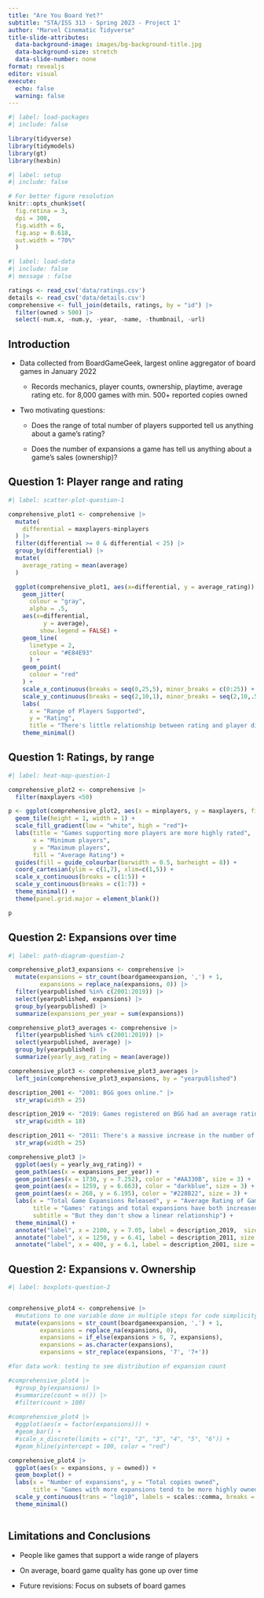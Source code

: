 ```yaml
---
title: "Are You Board Yet?"
subtitle: "STA/ISS 313 - Spring 2023 - Project 1"
author: "Marvel Cinematic Tidyverse"
title-slide-attributes:
  data-background-image: images/bg-background-title.jpg
  data-background-size: stretch
  data-slide-number: none
format: revealjs
editor: visual
execute:
  echo: false
  warning: false
---
```


```r
#| label: load-packages
#| include: false

library(tidyverse)
library(tidymodels)
library(gt)
library(hexbin)

```

```r
#| label: setup
#| include: false

# For better figure resolution
knitr::opts_chunk$set(
  fig.retina = 3, 
  dpi = 300, 
  fig.width = 6, 
  fig.asp = 0.618, 
  out.width = "70%"
  )
```

```r
#| label: load-data
#| include: false
#| message : false

ratings <- read_csv('data/ratings.csv')
details <- read_csv('data/details.csv')
comprehensive <- full_join(details, ratings, by = "id") |>
  filter(owned > 500) |>
  select(-num.x, -num.y, -year, -name, -thumbnail, -url)
```

## Introduction {.smaller}

-   Data collected from BoardGameGeek, largest online aggregator of board games in January 2022

    -   Records mechanics, player counts, ownership, playtime, average rating etc. for 8,000 games with min. 500+ reported copies owned

-   Two motivating questions:

    -   Does the range of total number of players supported tell us anything about a game's rating?

    -   Does the number of expansions a game has tell us anything about a game's sales (ownership)?

## Question 1: Player range and rating

```r
#| label: scatter-plot-question-1

comprehensive_plot1 <- comprehensive |>
  mutate(
    differential = maxplayers-minplayers
  ) |>
  filter(differential >= 0 & differential < 25) |>
  group_by(differential) |>
  mutate(
    average_rating = mean(average)
  )

  ggplot(comprehensive_plot1, aes(x=differential, y = average_rating)) +
    geom_jitter(
      colour = "gray",
      alpha = .5,
    aes(x=differential,
          y = average),
         show.legend = FALSE) +
    geom_line(
      linetype = 2,
      colour = "#E84E93"
      ) +
    geom_point(
      colour = "red"
    ) +
    scale_x_continuous(breaks = seq(0,25,5), minor_breaks = c(0:25)) +
    scale_y_continuous(breaks = seq(2,10,1), minor_breaks = seq(2,10,.5)) +
    labs(
      x = "Range of Players Supported",
      y = "Rating",
      title = "There's little relationship between rating and player differential") +
    theme_minimal()
```

## Question 1: Ratings, by range

```r
#| label: heat-map-question-1

comprehensive_plot2 <- comprehensive |>
  filter(maxplayers <50)

p <- ggplot(comprehensive_plot2, aes(x = minplayers, y = maxplayers, fill = average)) +
  geom_tile(height = 1, width = 1) + 
  scale_fill_gradient(low = "white", high = "red")+
  labs(title = "Games supporting more players are more highly rated", 
       x = "Minimum players", 
       y = "Maximum players", 
       fill = "Average Rating") + 
  guides(fill = guide_colourbar(barwidth = 0.5, barheight = 8)) +
  coord_cartesian(ylim = c(1,7), xlim=c(1,5)) +
  scale_x_continuous(breaks = c(1:5)) +
  scale_y_continuous(breaks = c(1:7)) +
  theme_minimal() +
  theme(panel.grid.major = element_blank())

p
```

## Question 2: Expansions over time

```r
#| label: path-diagram-question-2

comprehensive_plot3_expansions <- comprehensive |>
  mutate(expansions = str_count(boardgameexpansion, ',') + 1,
         expansions = replace_na(expansions, 0)) |>
  filter(yearpublished %in% c(2001:2019)) |>
  select(yearpublished, expansions) |>
  group_by(yearpublished) |>
  summarize(expansions_per_year = sum(expansions))

comprehensive_plot3_averages <- comprehensive |>
  filter(yearpublished %in% c(2001:2019)) |>
  select(yearpublished, average) |>
  group_by(yearpublished) |>
  summarize(yearly_avg_rating = mean(average))

comprehensive_plot3 <- comprehensive_plot3_averages |>
  left_join(comprehensive_plot3_expansions, by = "yearpublished")

description_2001 <- "2001: BGG goes online." |>
  str_wrap(width = 25)

description_2019 <- "2019: Games registered on BGG had an average rating of 7.25, the highest recorded thus far." |>
  str_wrap(width = 18)

description_2011 <- "2011: There's a massive increase in the number of expansions released, but average rating stays the same." |>
  str_wrap(width = 25)

comprehensive_plot3 |>
  ggplot(aes(y = yearly_avg_rating)) +
  geom_path(aes(x = expansions_per_year)) +
  geom_point(aes(x = 1730, y = 7.252), color = "#AA330B", size = 3) +
  geom_point(aes(x = 1259, y = 6.663), color = "darkblue", size = 3) +
  geom_point(aes(x = 268, y = 6.195), color = "#228B22", size = 3) +
  labs(x = "Total Game Expansions Released", y = "Average Rating of Game",
       title = "Games' ratings and total expansions have both increased over time",
       subtitle = "But they don't show a linear relationship") +
  theme_minimal() +
  annotate("label", x = 2100, y = 7.05, label = description_2019,  size = 3, color = "#AA330B") +
  annotate("label", x = 1250, y = 6.41, label = description_2011, size = 3, color = "darkblue") +
  annotate("label", x = 400, y = 6.1, label = description_2001, size = 3, color = "#228B22")

```

## Question 2: Expansions v. Ownership

```r
#| label: boxplots-question-2


comprehensive_plot4 <- comprehensive |>
  #mutations to one variable done in multiple steps for code simplicity/ease of understanding
  mutate(expansions = str_count(boardgameexpansion, ',') + 1,
         expansions = replace_na(expansions, 0),
         expansions = if_else(expansions > 6, 7, expansions),
         expansions = as.character(expansions),
         expansions = str_replace(expansions, '7', '7+'))

#for data work: testing to see distribution of expansion count

#comprehensive_plot4 |>
  #group_by(expansions) |>
  #summarize(count = n()) |>
  #filter(count > 100)
  
#comprehensive_plot4 |>
  #ggplot(aes(x = factor(expansions))) +
  #geom_bar() +
  #scale_x_discrete(limits = c("1", "2", "3", "4", "5", "6")) +
  #geom_hline(yintercept = 100, color = "red")

comprehensive_plot4 |>
  ggplot(aes(x = expansions, y = owned)) + 
  geom_boxplot() + 
  labs(x = "Number of expansions", y = "Total copies owned", 
       title = "Games with more expansions tend to be more highly owned") +
  scale_y_continuous(trans = "log10", labels = scales::comma, breaks = c(1000, 2500, 5000, 10000, 25000, 50000, 750000, 100000)) +
  theme_minimal()
  
```

## Limitations and Conclusions

-   People like games that support a wide range of players

-   On average, board game quality has gone up over time

-   Future revisions: Focus on subsets of board games
